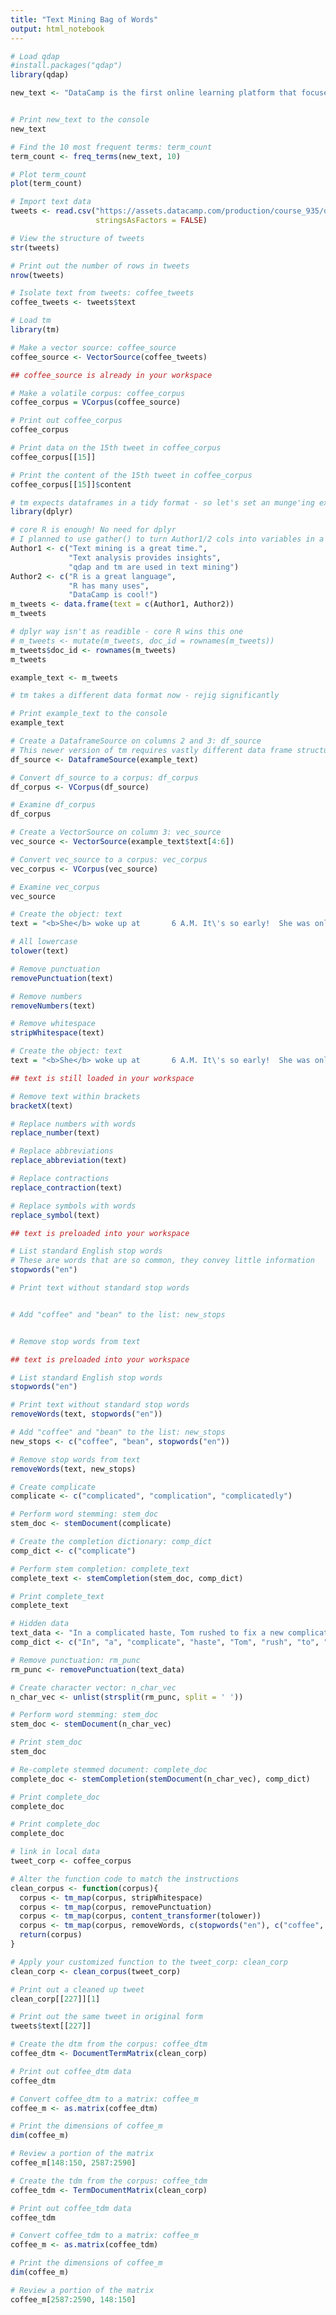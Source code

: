 ```yaml
---
title: "Text Mining Bag of Words"
output: html_notebook
---
```


```r
# Load qdap
#install.packages("qdap")
library(qdap)

new_text <- "DataCamp is the first online learning platform that focuses on building the best learning experience specifically for Data Science. We have offices in Boston and Belgium and to date, we trained over 250,000 (aspiring) data scientists in over 150 countries. These data science enthusiasts completed more than 9 million exercises. You can take free beginner courses, or subscribe for $25/month to get access to all premium courses."


# Print new_text to the console
new_text

# Find the 10 most frequent terms: term_count
term_count <- freq_terms(new_text, 10)

# Plot term_count
plot(term_count)
```

```r
# Import text data
tweets <- read.csv("https://assets.datacamp.com/production/course_935/datasets/coffee.csv",
                   stringsAsFactors = FALSE)

# View the structure of tweets
str(tweets)

# Print out the number of rows in tweets
nrow(tweets)

# Isolate text from tweets: coffee_tweets
coffee_tweets <- tweets$text
```

```r
# Load tm
library(tm)

# Make a vector source: coffee_source
coffee_source <- VectorSource(coffee_tweets)
```

```r
## coffee_source is already in your workspace

# Make a volatile corpus: coffee_corpus
coffee_corpus = VCorpus(coffee_source)

# Print out coffee_corpus
coffee_corpus

# Print data on the 15th tweet in coffee_corpus
coffee_corpus[[15]]

# Print the content of the 15th tweet in coffee_corpus
coffee_corpus[[15]]$content
```

```r
# tm expects dataframes in a tidy format - so let's set an munge'ing exercise to
library(dplyr)

# core R is enough! No need for dplyr
# I planned to use gather() to turn Author1/2 cols into variables in a author col
Author1 <- c("Text mining is a great time.",
             "Text analysis provides insights",
             "qdap and tm are used in text mining")
Author2 <- c("R is a great language",
             "R has many uses",
             "DataCamp is cool!")
m_tweets <- data.frame(text = c(Author1, Author2))
m_tweets 

# dplyr way isn't as readible - core R wins this one
# m_tweets <- mutate(m_tweets, doc_id = rownames(m_tweets))
m_tweets$doc_id <- rownames(m_tweets)
m_tweets

example_text <- m_tweets
```

```r
# tm takes a different data format now - rejig significantly

# Print example_text to the console
example_text 

# Create a DataframeSource on columns 2 and 3: df_source
# This newer version of tm requires vastly different data frame structure
df_source <- DataframeSource(example_text)

# Convert df_source to a corpus: df_corpus
df_corpus <- VCorpus(df_source)

# Examine df_corpus
df_corpus

# Create a VectorSource on column 3: vec_source
vec_source <- VectorSource(example_text$text[4:6])

# Convert vec_source to a corpus: vec_corpus
vec_corpus <- VCorpus(vec_source)

# Examine vec_corpus
vec_source
```

```r
# Create the object: text
text = "<b>She</b> woke up at       6 A.M. It\'s so early!  She was only 10% awake and began drinking coffee in front of her computer."

# All lowercase
tolower(text)

# Remove punctuation
removePunctuation(text)

# Remove numbers
removeNumbers(text)

# Remove whitespace
stripWhitespace(text)
```

```r
# Create the object: text
text = "<b>She</b> woke up at       6 A.M. It\'s so early!  She was only 10% awake and began drinking coffee in front of her computer."

## text is still loaded in your workspace

# Remove text within brackets
bracketX(text)

# Replace numbers with words
replace_number(text)

# Replace abbreviations
replace_abbreviation(text)

# Replace contractions
replace_contraction(text)

# Replace symbols with words
replace_symbol(text)

```

```r
## text is preloaded into your workspace

# List standard English stop words
# These are words that are so common, they convey little information
stopwords("en")

# Print text without standard stop words


# Add "coffee" and "bean" to the list: new_stops


# Remove stop words from text

```

```r
## text is preloaded into your workspace

# List standard English stop words
stopwords("en")

# Print text without standard stop words
removeWords(text, stopwords("en"))

# Add "coffee" and "bean" to the list: new_stops
new_stops <- c("coffee", "bean", stopwords("en"))

# Remove stop words from text
removeWords(text, new_stops)

```

```r
# Create complicate
complicate <- c("complicated", "complication", "complicatedly")

# Perform word stemming: stem_doc
stem_doc <- stemDocument(complicate)

# Create the completion dictionary: comp_dict
comp_dict <- c("complicate")

# Perform stem completion: complete_text 
complete_text <- stemCompletion(stem_doc, comp_dict)

# Print complete_text
complete_text
```

```r
# Hidden data
text_data <- "In a complicated haste, Tom rushed to fix a new complication, too complicatedly."
comp_dict <- c("In", "a", "complicate", "haste", "Tom", "rush", "to", "fix", "new", "too")

# Remove punctuation: rm_punc
rm_punc <- removePunctuation(text_data)

# Create character vector: n_char_vec
n_char_vec <- unlist(strsplit(rm_punc, split = ' '))

# Perform word stemming: stem_doc
stem_doc <- stemDocument(n_char_vec)

# Print stem_doc
stem_doc

# Re-complete stemmed document: complete_doc
complete_doc <- stemCompletion(stemDocument(n_char_vec), comp_dict)

# Print complete_doc
complete_doc

# Print complete_doc
complete_doc
```

```r
# link in local data
tweet_corp <- coffee_corpus

# Alter the function code to match the instructions
clean_corpus <- function(corpus){
  corpus <- tm_map(corpus, stripWhitespace)
  corpus <- tm_map(corpus, removePunctuation)
  corpus <- tm_map(corpus, content_transformer(tolower))
  corpus <- tm_map(corpus, removeWords, c(stopwords("en"), c("coffee", "mug")))
  return(corpus)
}

# Apply your customized function to the tweet_corp: clean_corp
clean_corp <- clean_corpus(tweet_corp)

# Print out a cleaned up tweet
clean_corp[[227]][1]

# Print out the same tweet in original form
tweets$text[[227]]
```

```r
# Create the dtm from the corpus: coffee_dtm
coffee_dtm <- DocumentTermMatrix(clean_corp)

# Print out coffee_dtm data
coffee_dtm

# Convert coffee_dtm to a matrix: coffee_m
coffee_m <- as.matrix(coffee_dtm)

# Print the dimensions of coffee_m
dim(coffee_m)

# Review a portion of the matrix
coffee_m[148:150, 2587:2590]
```

```r
# Create the tdm from the corpus: coffee_tdm
coffee_tdm <- TermDocumentMatrix(clean_corp)

# Print out coffee_tdm data
coffee_tdm

# Convert coffee_tdm to a matrix: coffee_m
coffee_m <- as.matrix(coffee_tdm)

# Print the dimensions of coffee_m
dim(coffee_m)

# Review a portion of the matrix
coffee_m[2587:2590, 148:150]
```
